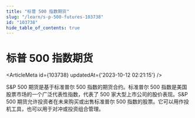 ```yaml
---
title: "标普 500 指数期货"
slug: "/learn/s-p-500-futures-103738"
id: "103738"
hide_table_of_contents: true
---
```



# 标普 500 指数期货

<ArticleMeta id={103738} updatedAt={'2023-10-12 02:21:15'} />
<div className='border-solid border-b border-t-0 my-4 border-[var(--ifm-color-gray-300)]' />

S&P 500 期货是基于标准普尔 500 指数的期货合约。标准普尔 500 指数是美国股票市场的一个广泛代表性指数，代表了 500 家大型上市公司的股价表现。S&P 500 期货允许投资者在未来购买或出售标准普尔 500 指数的股票。它可以用作投机工具，也可以用于对冲或投资组合管理。
